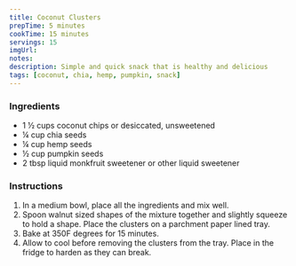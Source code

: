 ```yaml
---
title: Coconut Clusters
prepTime: 5 minutes
cookTime: 15 minutes
servings: 15
imgUrl:
notes:
description: Simple and quick snack that is healthy and delicious
tags: [coconut, chia, hemp, pumpkin, snack]
---
```


### Ingredients

- 1 ½ cups coconut chips or desiccated, unsweetened
- ¼ cup chia seeds
- ¼ cup hemp seeds
- ½ cup pumpkin seeds
- 2 tbsp liquid monkfruit sweetener or other liquid sweetener

### Instructions

1. In a medium bowl, place all the ingredients and mix well.
1. Spoon walnut sized shapes of the mixture together and slightly squeeze to hold a shape. Place the clusters on a parchment paper lined tray.
1. Bake at 350F degrees for 15 minutes.
1. Allow to cool before removing the clusters from the tray. Place in the fridge to harden as they can break.
